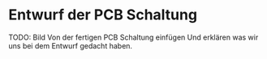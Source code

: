 # Entwurf der PCB Schaltung

 TODO: Bild Von der fertigen PCB Schaltung einfügen
 Und erklären was wir uns bei dem Entwurf gedacht haben.

<!-- ![Fertige PCB Schaltung](images/Schaltung_erlich.jpeg){#fig-PCBSchaltung} -->
